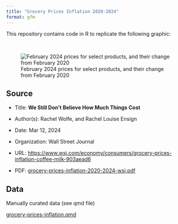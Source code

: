 ```yaml
---
title: "Grocery Prices Inflation 2020-2024"
format: gfm
---
```


This repository contains code in R to replicate the following graphic:

\

![February 2024 prices for select products, and their change from February 2020](pricing-pain.png)



## Source

- Title: __We Still Don't Believe How Much Things Cost__

- Author(s): Rachel Wolfe, and Rachel Louise Ensign

- Date: Mar 12, 2024

- Organization: Wall Street Journal

- URL: <https://www.wsj.com/economy/consumers/grocery-prices-inflation-coffee-milk-903aead6>

- PDF: [grocery-prices-inflation-2020-2024-wsj.pdf](grocery-prices-inflation-2020-2024-wsj.pdf)



## Data

Manually curated data (see qmd file)

[grocery-prices-inflation.qmd](grocery-prices-inflation.qmd)



